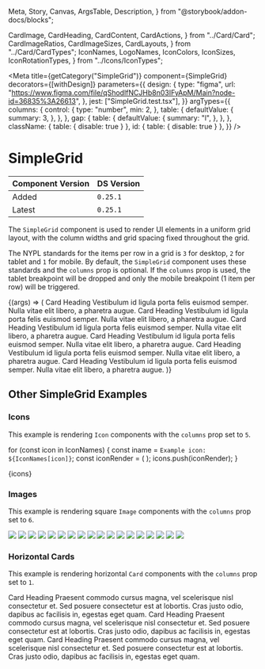   Meta,
  Story,
  Canvas,
  ArgsTable,
  Description,
} from "@storybook/addon-docs/blocks";

  CardImage,
  CardHeading,
  CardContent,
  CardActions,
} from "../Card/Card";
  CardImageRatios,
  CardImageSizes,
  CardLayouts,
} from "../Card/CardTypes";
  IconNames,
  LogoNames,
  IconColors,
  IconSizes,
  IconRotationTypes,
} from "../Icons/IconTypes";


<Meta
  title={getCategory("SimpleGrid")}
  component={SimpleGrid}
  decorators={[withDesign]}
  parameters={{
    design: {
      type: "figma",
      url:
        "https://www.figma.com/file/qShodlfNCJHb8n03IFyApM/Main?node-id=36835%3A26613",
    },
    jest: ["SimpleGrid.test.tsx"],
  }}
  argTypes={{
    columns: {
      control: {
        type: "number",
        min: 2,
      },
      table: {
        defaultValue: {
          summary: 3,
        },
      },
    },
    gap: {
      table: {
        defaultValue: {
          summary: "l",
        },
      },
    },
    className: { table: { disable: true } },
    id: { table: { disable: true } },
  }}
/>

# SimpleGrid

| Component Version | DS Version |
| ----------------- | ---------- |
| Added             | `0.25.1`   |
| Latest            | `0.25.1`   |

<Description of={SimpleGrid} />

The `SimpleGrid` component is used to render UI elements in a uniform grid layout, with the column widths and grid spacing fixed throughout the grid.

The NYPL standards for the items per row in a grid is `3` for desktop, `2` for tablet and `1` for mobile. By default, the `SimpleGrid` component uses these standards and the `columns` prop is optional. If the `columns` prop is used, the tablet breakpoint will be dropped and only the mobile breakpoint (1 item per row) will be triggered.

<Canvas withToolbar>
  <Story name="SimpleGrid Props">
    {(args) => (
      <SimpleGrid {...args}>
        <Card
          imageSrc="https://placeimg.com/500/200/animals"
          imageAlt="Alt text"
          imageAspectRatio={CardImageRatios.TwoByOne}
        >
          <CardHeading level={HeadingLevels.Three}>Card Heading</CardHeading>
          <CardContent>
            Vestibulum id ligula porta felis euismod semper. Nulla vitae elit
            libero, a pharetra augue.
          </CardContent>
        </Card>
        <Card
          imageSrc="https://placeimg.com/400/220/animals"
          imageAlt="Alt text"
          imageAspectRatio={CardImageRatios.TwoByOne}
        >
          <CardHeading level={HeadingLevels.Three}>Card Heading</CardHeading>
          <CardContent>
            Vestibulum id ligula porta felis euismod semper. Nulla vitae elit
            libero, a pharetra augue.
          </CardContent>
        </Card>
        <Card
          imageSrc="https://placeimg.com/400/240/animals"
          imageAlt="Alt text"
          imageAspectRatio={CardImageRatios.TwoByOne}
        >
          <CardHeading level={HeadingLevels.Three}>Card Heading</CardHeading>
          <CardContent>
            Vestibulum id ligula porta felis euismod semper. Nulla vitae elit
            libero, a pharetra augue.
          </CardContent>
        </Card>
        <Card
          imageSrc="https://placeimg.com/400/260/animals"
          imageAlt="Alt text"
          imageAspectRatio={CardImageRatios.TwoByOne}
        >
          <CardHeading level={HeadingLevels.Three}>Card Heading</CardHeading>
          <CardContent>
            Vestibulum id ligula porta felis euismod semper. Nulla vitae elit
            libero, a pharetra augue.
          </CardContent>
        </Card>
        <Card
          imageSrc="https://placeimg.com/400/320/animals"
          imageAlt="Alt text"
          imageAspectRatio={CardImageRatios.TwoByOne}
        >
          <CardHeading level={HeadingLevels.Three}>Card Heading</CardHeading>
          <CardContent>
            Vestibulum id ligula porta felis euismod semper. Nulla vitae elit
            libero, a pharetra augue.
          </CardContent>
        </Card>
        <Card
          imageSrc="https://placeimg.com/400/300/animals"
          imageAlt="Alt text"
          imageAspectRatio={CardImageRatios.TwoByOne}
        >
          <CardHeading level={HeadingLevels.Three}>Card Heading</CardHeading>
          <CardContent>
            Vestibulum id ligula porta felis euismod semper. Nulla vitae elit
            libero, a pharetra augue.
          </CardContent>
        </Card>
      </SimpleGrid>
    )}
  </Story>
</Canvas>

<ArgsTable story="SimpleGrid Props" />

## Other SimpleGrid Examples

### Icons

This example is rendering `Icon` components with the `columns` prop set to `5`.

for (const icon in IconNames) {
  const iname = `Example icon: ${IconNames[icon]}`;
  const iconRender = (
    <Icon decorative name={icon} size={IconSizes.xxxlarge} titleText={iname} />
  );
  icons.push(iconRender);
}

<Canvas>
  <Story name="Other SimpleGrid Examples">
    <SimpleGrid columns={5}>{icons}</SimpleGrid>
  </Story>
</Canvas>

### Images

This example is rendering square `Image` components with the `columns` prop set to `6`.

<Canvas>
  <DSProvider>
    <SimpleGrid columns={6}>
      <Image src="https://placeimg.com/300/300/animals?x=1" />
      <Image src="https://placeimg.com/300/300/animals?x=2" />
      <Image src="https://placeimg.com/300/300/animals?x=3" />
      <Image src="https://placeimg.com/300/300/animals?x=4" />
      <Image src="https://placeimg.com/300/300/animals?x=5" />
      <Image src="https://placeimg.com/300/300/animals?x=6" />
      <Image src="https://placeimg.com/300/300/animals?x=7" />
      <Image src="https://placeimg.com/300/300/animals?x=8" />
      <Image src="https://placeimg.com/300/300/animals?x=9" />
      <Image src="https://placeimg.com/300/300/animals?x=10" />
      <Image src="https://placeimg.com/300/300/animals?x=11" />
      <Image src="https://placeimg.com/300/300/animals?x=12" />
      <Image src="https://placeimg.com/300/300/animals?x=13" />
      <Image src="https://placeimg.com/300/300/animals?x=14" />
      <Image src="https://placeimg.com/300/300/animals?x=15" />
      <Image src="https://placeimg.com/300/300/animals?x=16" />
      <Image src="https://placeimg.com/300/300/animals?x=17" />
      <Image src="https://placeimg.com/300/300/animals?x=18" />
    </SimpleGrid>
  </DSProvider>
</Canvas>

### Horizontal Cards

This example is rendering horizontal `Card` components with the `columns` prop set to `1`.

<Canvas>
  <DSProvider>
    <SimpleGrid columns={1}>
      <Card
        layout={CardLayouts.Row}
        border
        center
        imageSrc="https://placeimg.com/400/200/animals"
        imageAlt="Alt text"
        imageAspectRatio={CardImageRatios.FourByThree}
      >
        <CardHeading level={HeadingLevels.Four} id="heading1">
          Card Heading
        </CardHeading>
        <CardContent>
          Praesent commodo cursus magna, vel scelerisque nisl consectetur et.
          Sed posuere consectetur est at lobortis. Cras justo odio, dapibus ac
          facilisis in, egestas eget quam.
        </CardContent>
      </Card>
      <Card
        layout={CardLayouts.Row}
        border
        center
        imageSrc="https://placeimg.com/410/210/animals"
        imageAlt="Alt text"
        imageAspectRatio={CardImageRatios.FourByThree}
      >
        <CardHeading level={HeadingLevels.Four} id="heading2">
          Card Heading
        </CardHeading>
        <CardContent>
          Praesent commodo cursus magna, vel scelerisque nisl consectetur et.
          Sed posuere consectetur est at lobortis. Cras justo odio, dapibus ac
          facilisis in, egestas eget quam.
        </CardContent>
      </Card>
      <Card
        layout={CardLayouts.Row}
        border
        center
        imageSrc="https://placeimg.com/320/320/animals"
        imageAlt="Alt text"
        imageAspectRatio={CardImageRatios.FourByThree}
      >
        <CardHeading level={HeadingLevels.Four} id="heading3">
          Card Heading
        </CardHeading>
        <CardContent>
          Praesent commodo cursus magna, vel scelerisque nisl consectetur et.
          Sed posuere consectetur est at lobortis. Cras justo odio, dapibus ac
          facilisis in, egestas eget quam.
        </CardContent>
      </Card>
    </SimpleGrid>
  </DSProvider>
</Canvas>
